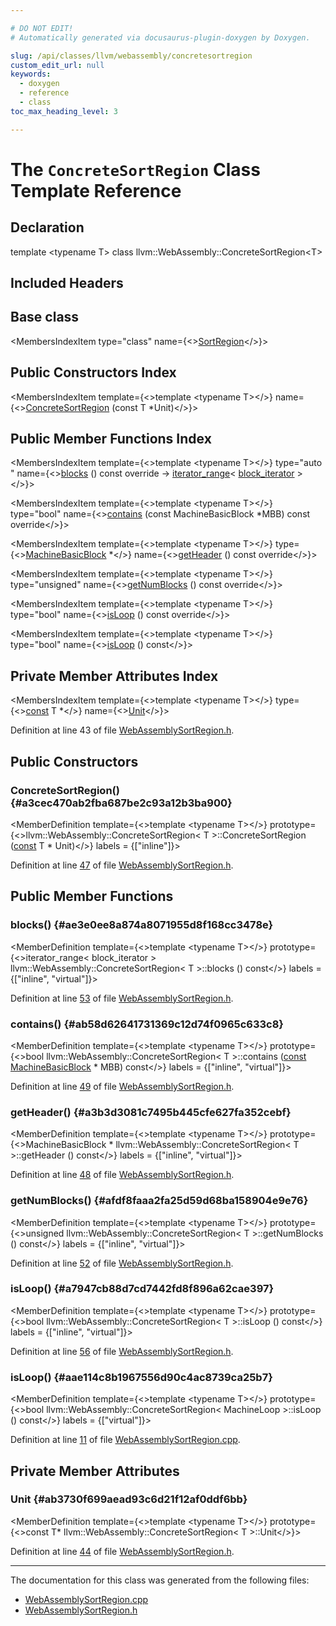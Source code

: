 ```yaml
---

# DO NOT EDIT!
# Automatically generated via docusaurus-plugin-doxygen by Doxygen.

slug: /api/classes/llvm/webassembly/concretesortregion
custom_edit_url: null
keywords:
  - doxygen
  - reference
  - class
toc_max_heading_level: 3

---
```





# The `ConcreteSortRegion` Class Template Reference

<DoxygenPage pluginConfig={pluginConfig}>



## Declaration

<CodeBlock>template &lt;typename T&gt;
class llvm::WebAssembly::ConcreteSortRegion&lt;T&gt;</CodeBlock>

## Included Headers

<IncludesList>
<IncludesListItem
  filePath="Target/WebAssembly/WebAssemblySortRegion.h"
  permalink="/docs/api/files/lib/lib/target/lib/target/webassembly/webassemblysortregion-h"
  isLocal="true" />
</IncludesList>

## Base class

<MembersIndex>

<MembersIndexItem
  type="class"
  name={<><a href="/docs/api/classes/llvm/webassembly/sortregion">SortRegion</a></>}>
</MembersIndexItem>

</MembersIndex>

## Public Constructors Index

<MembersIndex>

<MembersIndexItem
  template={<>template &lt;typename T&gt;</>}
  name={<><a href="#a3cec470ab2fba687be2c93a12b3ba900">ConcreteSortRegion</a> (const T &#42;Unit)</>}>
</MembersIndexItem>

</MembersIndex>

## Public Member Functions Index

<MembersIndex>

<MembersIndexItem
  template={<>template &lt;typename T&gt;</>}
  type="auto "
  name={<><a href="#ae3e0ee8a874a8071955d8f168cc3478e">blocks</a> () const override -&gt; <a href="/docs/api/classes/llvm/iterator-range">iterator&#95;range</a>&lt; <a href="/docs/api/classes/llvm/webassembly/sortregion/#aefcaee00bde8c1d4f06a5fa17cb3b655">block&#95;iterator</a> &gt;</>}>
</MembersIndexItem>

<MembersIndexItem
  template={<>template &lt;typename T&gt;</>}
  type="bool"
  name={<><a href="#ab58d62641731369c12d74f0965c633c8">contains</a> (const MachineBasicBlock &#42;MBB) const override</>}>
</MembersIndexItem>

<MembersIndexItem
  template={<>template &lt;typename T&gt;</>}
  type={<><a href="/docs/api/classes/llvm/machinebasicblock">MachineBasicBlock</a> &#42;</>}
  name={<><a href="#a3b3d3081c7495b445cfe627fa352cebf">getHeader</a> () const override</>}>
</MembersIndexItem>

<MembersIndexItem
  template={<>template &lt;typename T&gt;</>}
  type="unsigned"
  name={<><a href="#afdf8faaa2fa25d59d68ba158904e9e76">getNumBlocks</a> () const override</>}>
</MembersIndexItem>

<MembersIndexItem
  template={<>template &lt;typename T&gt;</>}
  type="bool"
  name={<><a href="#a7947cb88d7cd7442fd8f896a62cae397">isLoop</a> () const override</>}>
</MembersIndexItem>

<MembersIndexItem
  template={<>template &lt;typename T&gt;</>}
  type="bool"
  name={<><a href="#aae114c8b1967556d90c4ac8739ca25b7">isLoop</a> () const</>}>
</MembersIndexItem>

</MembersIndex>

## Private Member Attributes Index

<MembersIndex>

<MembersIndexItem
  template={<>template &lt;typename T&gt;</>}
  type={<><a href="/docs/api/files/lib/lib/target/lib/target/aarch64/aarch64promoteconstant-cpp/#a90f8350fecae261c25be85d38b451bff">const</a> T &#42;</>}
  name={<><a href="#ab3730f699aead93c6d21f12af0ddf6bb">Unit</a></>}>
</MembersIndexItem>

</MembersIndex>


Definition at line 43 of file <a href="/docs/api/files/lib/lib/target/lib/target/webassembly/webassemblysortregion-h">WebAssemblySortRegion.h</a>.

<SectionDefinition>

## Public Constructors

### ConcreteSortRegion() {#a3cec470ab2fba687be2c93a12b3ba900}

<MemberDefinition
  template={<>template &lt;typename T&gt;</>}
  prototype={<>llvm::WebAssembly::ConcreteSortRegion&lt; T &gt;::ConcreteSortRegion (<a href="/docs/api/files/lib/lib/target/lib/target/aarch64/aarch64promoteconstant-cpp/#a90f8350fecae261c25be85d38b451bff">const</a> T &#42; Unit)</>}
  labels = {["inline"]}>

Definition at line <a href="/docs/api/files/lib/lib/target/lib/target/webassembly/webassemblysortregion-h/#l00047">47</a> of file <a href="/docs/api/files/lib/lib/target/lib/target/webassembly/webassemblysortregion-h">WebAssemblySortRegion.h</a>.
</MemberDefinition>

</SectionDefinition>

<SectionDefinition>

## Public Member Functions

### blocks() {#ae3e0ee8a874a8071955d8f168cc3478e}

<MemberDefinition
  template={<>template &lt;typename T&gt;</>}
  prototype={<>iterator&#95;range&lt; block&#95;iterator &gt; llvm::WebAssembly::ConcreteSortRegion&lt; T &gt;::blocks () const</>}
  labels = {["inline", "virtual"]}>

Definition at line <a href="/docs/api/files/lib/lib/target/lib/target/webassembly/webassemblysortregion-h/#l00053">53</a> of file <a href="/docs/api/files/lib/lib/target/lib/target/webassembly/webassemblysortregion-h">WebAssemblySortRegion.h</a>.
</MemberDefinition>

### contains() {#ab58d62641731369c12d74f0965c633c8}

<MemberDefinition
  template={<>template &lt;typename T&gt;</>}
  prototype={<>bool llvm::WebAssembly::ConcreteSortRegion&lt; T &gt;::contains (<a href="/docs/api/files/lib/lib/target/lib/target/aarch64/aarch64promoteconstant-cpp/#a90f8350fecae261c25be85d38b451bff">const</a> <a href="/docs/api/classes/llvm/machinebasicblock">MachineBasicBlock</a> &#42; MBB) const</>}
  labels = {["inline", "virtual"]}>

Definition at line <a href="/docs/api/files/lib/lib/target/lib/target/webassembly/webassemblysortregion-h/#l00049">49</a> of file <a href="/docs/api/files/lib/lib/target/lib/target/webassembly/webassemblysortregion-h">WebAssemblySortRegion.h</a>.
</MemberDefinition>

### getHeader() {#a3b3d3081c7495b445cfe627fa352cebf}

<MemberDefinition
  template={<>template &lt;typename T&gt;</>}
  prototype={<>MachineBasicBlock &#42; llvm::WebAssembly::ConcreteSortRegion&lt; T &gt;::getHeader () const</>}
  labels = {["inline", "virtual"]}>

Definition at line <a href="/docs/api/files/lib/lib/target/lib/target/webassembly/webassemblysortregion-h/#l00048">48</a> of file <a href="/docs/api/files/lib/lib/target/lib/target/webassembly/webassemblysortregion-h">WebAssemblySortRegion.h</a>.
</MemberDefinition>

### getNumBlocks() {#afdf8faaa2fa25d59d68ba158904e9e76}

<MemberDefinition
  template={<>template &lt;typename T&gt;</>}
  prototype={<>unsigned llvm::WebAssembly::ConcreteSortRegion&lt; T &gt;::getNumBlocks () const</>}
  labels = {["inline", "virtual"]}>

Definition at line <a href="/docs/api/files/lib/lib/target/lib/target/webassembly/webassemblysortregion-h/#l00052">52</a> of file <a href="/docs/api/files/lib/lib/target/lib/target/webassembly/webassemblysortregion-h">WebAssemblySortRegion.h</a>.
</MemberDefinition>

### isLoop() {#a7947cb88d7cd7442fd8f896a62cae397}

<MemberDefinition
  template={<>template &lt;typename T&gt;</>}
  prototype={<>bool llvm::WebAssembly::ConcreteSortRegion&lt; T &gt;::isLoop () const</>}
  labels = {["inline", "virtual"]}>

Definition at line <a href="/docs/api/files/lib/lib/target/lib/target/webassembly/webassemblysortregion-h/#l00056">56</a> of file <a href="/docs/api/files/lib/lib/target/lib/target/webassembly/webassemblysortregion-h">WebAssemblySortRegion.h</a>.
</MemberDefinition>

### isLoop() {#aae114c8b1967556d90c4ac8739ca25b7}

<MemberDefinition
  template={<>template &lt;typename T&gt;</>}
  prototype={<>bool llvm::WebAssembly::ConcreteSortRegion&lt; MachineLoop &gt;::isLoop () const</>}
  labels = {["virtual"]}>

Definition at line <a href="/docs/api/files/lib/lib/target/lib/target/webassembly/webassemblysortregion-cpp/#l00011">11</a> of file <a href="/docs/api/files/lib/lib/target/lib/target/webassembly/webassemblysortregion-cpp">WebAssemblySortRegion.cpp</a>.
</MemberDefinition>

</SectionDefinition>

<SectionDefinition>

## Private Member Attributes

### Unit {#ab3730f699aead93c6d21f12af0ddf6bb}

<MemberDefinition
  template={<>template &lt;typename T&gt;</>}
  prototype={<>const T&#42; llvm::WebAssembly::ConcreteSortRegion&lt; T &gt;::Unit</>}>

Definition at line <a href="/docs/api/files/lib/lib/target/lib/target/webassembly/webassemblysortregion-h/#l00044">44</a> of file <a href="/docs/api/files/lib/lib/target/lib/target/webassembly/webassemblysortregion-h">WebAssemblySortRegion.h</a>.
</MemberDefinition>

</SectionDefinition>

<hr/>

The documentation for this class was generated from the following files:

<ul>
<li><a href="/docs/api/files/lib/lib/target/lib/target/webassembly/webassemblysortregion-cpp">WebAssemblySortRegion.cpp</a></li>
<li><a href="/docs/api/files/lib/lib/target/lib/target/webassembly/webassemblysortregion-h">WebAssemblySortRegion.h</a></li>
</ul>

</DoxygenPage>
